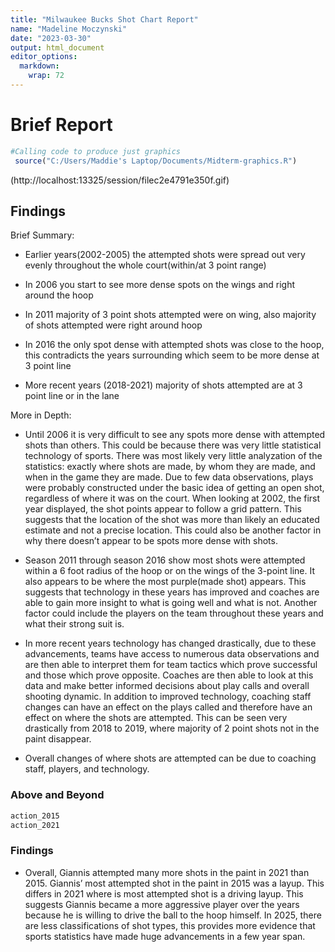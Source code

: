 ```yaml
---
title: "Milwaukee Bucks Shot Chart Report"
name: "Madeline Moczynski"
date: "2023-03-30"
output: html_document
editor_options: 
  markdown: 
    wrap: 72
---
```


# Brief Report

```r
#Calling code to produce just graphics
 source("C:/Users/Maddie's Laptop/Documents/Midterm-graphics.R")

```

(http://localhost:13325/session/filec2e4791e350f.gif)

## Findings

Brief Summary:

-   Earlier years(2002-2005) the attempted shots were spread out very evenly throughout the whole court(within/at 3 point range)

-   In 2006 you start to see more dense spots on the wings and right around the hoop

-   In 2011 majority of 3 point shots attempted were on wing, also majority of shots attempted were right around hoop

-   In 2016 the only spot dense with attempted shots was close to the hoop, this contradicts the years surrounding which seem to be more dense at 3 point line

-   More recent years (2018-2021) majority of shots attempted are at 3 point line or in the lane

More in Depth:

-   Until 2006 it is very difficult to see any spots more dense with attempted shots than others. This could be because there was very little statistical technology of sports. There was most likely very little analyzation of the statistics: exactly where shots are made, by whom they are made, and when in the game they are made. Due to few data observations, plays were probably constructed under the basic idea of getting an open shot, regardless of where it was on the court. When looking at 2002, the first year displayed, the shot points appear to follow a grid pattern. This suggests that the location of the shot was more than likely an educated estimate and not a precise location. This could also be another factor in why there doesn't appear to be spots more dense with shots.

-   Season 2011 through season 2016 show most shots were attempted within a 6 foot radius of the hoop or on the wings of the 3-point line. It also appears to be where the most purple(made shot) appears. This suggests that technology in these years has improved and coaches are able to gain more insight to what is going well and what is not. Another factor could include the players on the team throughout these years and what their strong suit is.

-   In more recent years technology has changed drastically, due to these advancements, teams have access to numerous data observations and are then able to interpret them for team tactics which prove successful and those which prove opposite. Coaches are then able to look at this data and make better informed decisions about play calls and overall shooting dynamic. In addition to improved technology, coaching staff changes can have an effect on the plays called and therefore have an effect on where the shots are attempted. This can be seen very drastically from 2018 to 2019, where majority of 2 point shots not in the paint disappear.

-   Overall changes of where shots are attempted can be due to coaching staff, players, and technology.

### Above and Beyond

```r
action_2015
action_2021
```

### Findings

-   Overall, Giannis attempted many more shots in the paint in 2021 than 2015. Giannis' most attempted shot in the paint in 2015 was a layup. This differs in 2021 where is most attempted shot is a driving layup. This suggests Giannis became a more aggressive player over the years because he is willing to drive the ball to the hoop himself. In 2025, there are less classifications of shot types, this provides more evidence that sports statistics have made huge advancements in a few year span.
